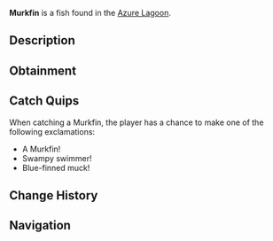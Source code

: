{{FishInfobox
|image          = Murkfin.png
|rarity         = Common
|sea            = Second Sea
|location       = [[Azure Lagoon]]
|sublocation    = 
|sources        = Fishing Rod
|radar_location = 
|prog_speed     = -20
|xp             = 25
|weather        = Foggy
|time           = Day
|season         = Autumn
|bait           = Worm
|base_weight    = 45
|base_value     = 45
|weight_range   = 27
|base_chance    = 120
|base_resil     = 55
}}
'''Murkfin''' is a {{Rarity|Common}} fish found in the [[Azure Lagoon]].

== Description ==
{{Description|A swamp-colored fish with blue fins, lurking in murky shallows.|Bestiary Entry}}

== Obtainment ==
{{Description|It thrives where the sun barely pierces the mire.|Bestiary Hint}}
{{Fish Availability|
Azure Lagoon
|top_rods      = 
Free Spirit Rod\403099.57\0;
Azure Of Lagoon\344647.16\40828.37;
Astralhook Rod\329901.48\0;
Great Rod of Oscar\327244.6\24846.41;
Firefly Rod\316005.33\31404.55;
Plastic Rod\287066.2\24160.61;
Fischer's Rod\285181\23545.94;
Candy Cane Rod\282132.56\25974.76;
Nocturnal Rod\130209.64\141154.06;
Wildflower Rod\299612.74\38002.97;
Adventurer's Rod\278016.47\37751.46;
Frog Rod\285317.84\36669.49;
Lucky Rod\219525.01\30091.07;
Trident Rod\309968.6\30774.84;
Blazebringer Rod\309564.08\34308.52;
Verdant Shear Rod\292103.97\32749.35;
No-Life Rod\246974.48\23390.35;
Ethereal Prism Rod\233350.22\22326.2;
Seraphic Rod\233286.83\23161.59;
Challenger's Rod\225853.96\21266.22;
Rod Of The Forgotten Fang\220765.08\21790.3;
Rod Of The Exalted One\218657.29\21209.52;
Depthseeker Rod\218298.08\21461.01;
Steady Rod\214417.99\18535.51;
Avalanche Rod\214161.68\21079.19;
Rod Of The Depths\212580.45\20051.58;
Volcanic Rod\212383.49\20421.84;
Zeus Rod\211096.32\20298.07
|recommended   = Free Spirit Rod
}}

== Catch Quips ==
When catching a Murkfin, the player has a chance to make one of the following exclamations:
* A Murkfin!
* Swampy swimmer!
* Blue-finned muck!

== Change History ==
{{Change History|{{subst:Current Version}}}}

== Navigation ==
{{Fish Navbox|Azure Lagoon}}